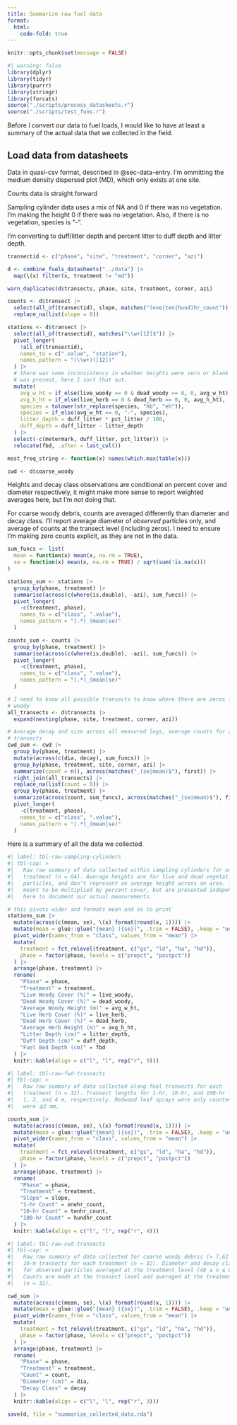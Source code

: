 ```yaml
---
title: Summarize raw fuel data
format:
  html:
    code-fold: true
---
```


```r
knitr::opts_chunk$set(message = FALSE)
```

```r
#| warning: false
library(dplyr)
library(tidyr)
library(purrr)
library(stringr)
library(forcats)
source("./scripts/process_datasheets.r")
source("./scripts/test_funs.r")
```

Before I convert our data to fuel loads, I would like to have at least a summary
of the actual data that we collected in the field.


## Load data from datasheets

Data in quasi-csv format, described in @sec-data-entry. I'm ommitting the medium
density dispersed plot (MD), which only exists at one site.

Counts data is straight forward

Sampling cylinder data uses a mix of NA and 0 if there was no vegetation. I'm
making the height 0 if there was no vegetation. Also, if there is no vegetation,
species is "-".

I'm converting to duff/litter depth and percent litter to duff depth and litter
depth.

```r

transectid <- c("phase", "site", "treatment", "corner", "azi")

d <- combine_fuels_datasheets("../data") |>
  map(\(x) filter(x, treatment != "md"))

warn_duplicates(d$transects, phase, site, treatment, corner, azi)

counts <- d$transect |>
  select(all_of(transectid), slope, matches("(one|ten|hund)hr_count")) |>
  replace_na(list(slope = 0))

stations <- d$transect |>
  select(all_of(transectid), matches("\\w+[12]$")) |>
  pivot_longer(
    !all_of(transectid),
    names_to = c(".value", "station"),
    names_pattern = "(\\w+)([12])"
  ) |>
  # there was some inconsistency in whether heights were zero or blank if no veg
  # was present, here I sort that out.
  mutate(
    avg_w_ht = if_else(live_woody == 0 & dead_woody == 0, 0, avg_w_ht),
    avg_h_ht = if_else(live_herb == 0 & dead_herb == 0, 0, avg_h_ht),
    species = tolower(str_replace(species, "hb", "eh")),
    species = if_else(avg_w_ht == 0, "-", species),
    litter_depth = duff_litter * pct_litter / 100,
    duff_depth = duff_litter - litter_depth
  ) |>
  select(-c(metermark, duff_litter, pct_litter)) |>
  relocate(fbd, .after = last_col())

most_freq_string <- function(x) names(which.max(table(x)))

cwd <- d$coarse_woody
```

Heights and decay class observations are conditional on percent cover and
diameter respectively, it might make more sense to report weighted averages
here, but I'm not doing that.

For coarse woody debris, counts are averaged differently than diameter and decay
class. I'll report average diameter of *observed* particles only, and average of
counts at the transect level (including zeros). I need to ensure I'm making zero
counts explicit, as they are not in the data.

```r

sum_funcs <- list(
  mean = function(x) mean(x, na.rm = TRUE),
  se = function(x) mean(x, na.rm = TRUE) / sqrt(sum(!is.na(x)))
)

stations_sum <- stations |>
  group_by(phase, treatment) |>
  summarise(across(c(where(is.double), -azi), sum_funcs)) |>
  pivot_longer(
    -c(treatment, phase),
    names_to = c("class", ".value"),
    names_pattern = "(.*)_(mean|se)"
  )

counts_sum <- counts |>
  group_by(phase, treatment) |>
  summarise(across(c(where(is.double), -azi), sum_funcs)) |>
  pivot_longer(
    -c(treatment, phase),
    names_to = c("class", ".value"),
    names_pattern = "(.*)_(mean|se)"
  )

# I need to know all possible transects to know where there are zeros for coarse
# woody
all_transects <- d$transects |>
  expand(nesting(phase, site, treatment, corner, azi))

# Average decay and size across all measured logs, average counts for all
# transects
cwd_sum <- cwd |>
  group_by(phase, treatment) |>
  mutate(across(c(dia, decay), sum_funcs)) |>
  group_by(phase, treatment, site, corner, azi) |>
  summarize(count = n(), across(matches("_(se|mean)$"), first)) |>
  right_join(all_transects) |>
  replace_na(list(count = 0)) |>
  group_by(phase, treatment) |>
  summarize(across(count, sum_funcs), across(matches("_(se|mean)$"), first)) |>
  pivot_longer(
    -c(treatment, phase),
    names_to = c("class", ".value"),
    names_pattern = "(.*)_(mean|se)"
  )
```

Here is a summary of all the data we collected.

```r
#| label: tbl-raw-sampling-cylinders
#| tbl-cap: >
#|   Raw raw summary of data collected within sampling cylinders for each
#|   treatment (n = 64). Average heights are for live and dead vegetation
#|   particles, and don't represent an average height across an area. They are
#|   meant to be multiplied by percent cover, but are presented indepenently
#|   here to document our actual measurements.

# this pivots wider and formats mean and se to print
stations_sum |>
  mutate(across(c(mean, se), \(x) format(round(x, 1)))) |>
  mutate(mean = glue::glue("{mean} ({se})", .trim = FALSE), .keep = "unused") |>
  pivot_wider(names_from = "class", values_from = "mean") |>
  mutate(
    treatment = fct_relevel(treatment, c("gs", "ld", "ha", "hd")),
    phase = factor(phase, levels = c("prepct", "postpct"))
  ) |>
  arrange(phase, treatment) |>
  rename(
    "Phase" = phase,
    "Treatment" = treatment,
    "Live Woody Cover (%)" = live_woody,
    "Dead Woody Cover (%)" = dead_woody,
    "Average Woody Height (m)" = avg_w_ht,
    "Live Herb Cover (%)" = live_herb,
    "Dead Herb Cover (%)" = dead_herb,
    "Average Herb Height (m)" = avg_h_ht,
    "Litter Depth (cm)" = litter_depth,
    "Duff Depth (cm)" = duff_depth,
    "Fuel Bed Depth (cm)" = fbd
  ) |>
  knitr::kable(align = c("l", "l", rep("r", 9)))
```

```r
#| label: tbl-raw-fwd-transects
#| tbl-cap: >
#|   Raw raw summary of data collected along fuel transects for each
#|   treatment (n = 32). Transect lengths for 1-hr, 10-hr, and 100-hr fuels were
#|   1, 2, and 4 m, respectively. Redwood leaf sprays were only counted if they
#|   were ⪆2 mm.

counts_sum |>
  mutate(across(c(mean, se), \(x) format(round(x, 1)))) |>
  mutate(mean = glue::glue("{mean} ({se})", .trim = FALSE), .keep = "unused") |>
  pivot_wider(names_from = "class", values_from = "mean") |>
  mutate(
    treatment = fct_relevel(treatment, c("gs", "ld", "ha", "hd")),
    phase = factor(phase, levels = c("prepct", "postpct"))
  ) |>
  arrange(phase, treatment) |>
  rename(
    "Phase" = phase,
    "Treatment" = treatment,
    "Slope" = slope,
    "1-hr Count" = onehr_count,
    "10-hr Count" = tenhr_count,
    "100-hr Count" = hundhr_count
  ) |>
  knitr::kable(align = c("l", "l", rep("r", 4)))
```


```r
#| label: tbl-raw-cwd-transects
#| tbl-cap: >
#|   Raw raw summary of data collected for coarse woody debris (> 7.62 cm) along
#|   10-m transects for each treatment (n = 32). Diameter and decay class are
#|   for observed particles averaged at the treatment level (48 ≤ n ≤ 84).
#|   Counts are made at the transect level and averaged at the treatment level
#|   (n = 32).

cwd_sum |>
  mutate(across(c(mean, se), \(x) format(round(x, 1)))) |>
  mutate(mean = glue::glue("{mean} ({se})", .trim = FALSE), .keep = "unused") |>
  pivot_wider(names_from = "class", values_from = "mean") |>
  mutate(
    treatment = fct_relevel(treatment, c("gs", "ld", "ha", "hd")),
    phase = factor(phase, levels = c("prepct", "postpct"))
  ) |>
  arrange(phase, treatment) |>
  rename(
    "Phase" = phase,
    "Treatment" = treatment,
    "Count" = count,
    "Diameter (cm)" = dia,
    "Decay Class" = decay
  ) |>
  knitr::kable(align = c("l", "l", rep("r", 3)))
```

```r
save(d, file = "summarize_collected_data.rda")
```


